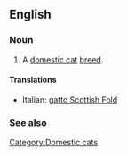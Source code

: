 ==English==

===Noun===
{{en-noun|sg=[[Scottish Fold]]}}

# A [[domestic cat]] [[breed]].

====Translations====
{{top}}
*Italian: [[gatto Scottish Fold]]
{{mid}}

{{bottom}}

===See also===
{{Wikipedia|Scottish Fold}}
{{commonscat|Scottish Fold}}

[[Category:Domestic cats]]